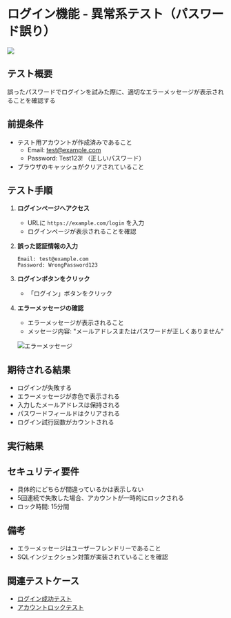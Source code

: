 # ログイン機能 - 異常系テスト（パスワード誤り）

![](./vite.svg)

## テスト概要
誤ったパスワードでログインを試みた際に、適切なエラーメッセージが表示されることを確認する

## 前提条件
- テスト用アカウントが作成済みであること
  - Email: test@example.com
  - Password: Test123! （正しいパスワード）
- ブラウザのキャッシュがクリアされていること

## テスト手順

1. **ログインページへアクセス**
   - URLに `https://example.com/login` を入力
   - ログインページが表示されることを確認

2. **誤った認証情報の入力**
   ```
   Email: test@example.com
   Password: WrongPassword123
   ```

3. **ログインボタンをクリック**
   - 「ログイン」ボタンをクリック

4. **エラーメッセージの確認**
   - エラーメッセージが表示されること
   - メッセージ内容: "メールアドレスまたはパスワードが正しくありません"

   ![エラーメッセージ](./error-message.png)

## 期待される結果
- ログインが失敗する
- エラーメッセージが赤色で表示される
- 入力したメールアドレスは保持される
- パスワードフィールドはクリアされる
- ログイン試行回数がカウントされる

## 実行結果
<TestResult status="not-executed" />

## セキュリティ要件
- 具体的にどちらが間違っているかは表示しない
- 5回連続で失敗した場合、アカウントが一時的にロックされる
- ロック時間: 15分間

## 備考
- エラーメッセージはユーザーフレンドリーであること
- SQLインジェクション対策が実装されていることを確認

## 関連テストケース
- [ログイン成功テスト](../0001/case.mdx)
- [アカウントロックテスト](../0003/case.mdx)
